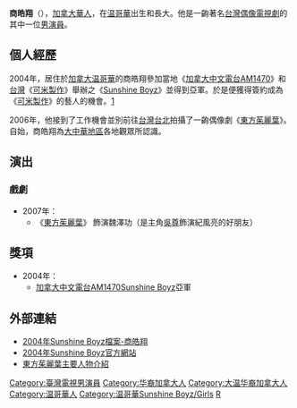 {{BLP unsourced|time=2021-08-05T00:50:16+00:00}}
{{藝人
| 姓名 = 商皓翔
| 類型 = 男藝人
| 圖片 = 
| 圖片簡介 = 
| 原名 = 
| 英文名 = Roger
| 綽號 = 
| 出生日期 = {{birth_year_and_age|1985}}
| 出生地點 = {{CAN}}[[温哥華|温哥華]]
| 國籍 = {{CAN}}
| 逝世 = 
| 配偶 =
| 音樂類型 =  
| 職業 = 
| 語言 = [[英語|英語]]、[[華語|華語]]
| 活躍年代 = 2004年-2006年
| 唱片公司 = 
| 經紀公司 = 
| 相關團體 = 
| 網站 = 
| imdb = 6216623
}}
'''商皓翔'''（{{bd|1985年||||S}}），[[加拿大華人|加拿大華人]]，在[[温哥華|温哥華]]出生和長大。他是一齣著名[[台灣|台灣]][[偶像|偶像]][[電視劇|電視劇]]的其中一位[[男演員|男演員]]。

==個人經歷==
2004年，居住於[[加拿大|加拿大]][[温哥華|温哥華]]的商皓翔參加當地《[[加拿大中文電台AM1470|加拿大中文電台AM1470]]》和[[台灣|台灣]]《[[可米製作|可米製作]]》舉辦之《[[Sunshine_Boyz|Sunshine Boyz]]》並得到亞軍。於是便獲得簽約成為《[[可米製作|可米製作]]》的藝人的機會。[http://www.cnr.cn/zhuanti1/2005lt/yhdw/200511/t20051117_504129029.html]{{Wayback|url=http://www.cnr.cn/zhuanti1/2005lt/yhdw/200511/t20051117_504129029.html |date=20120511215242 }}

2006年，他接到了工作機會並別前往[[台灣|台灣]][[台北|台北]]拍攝了一齣偶像劇《[[東方茱麗葉|東方茱麗葉]]》。自始，商皓翔為[[大中華地區|大中華地區]]各地觀眾所認識。

==演出==
===戲劇===
*2007年：
**《[[東方茱麗葉|東方茱麗葉]]》 飾演魏澤功（是主角[[吳尊|吳尊]]飾演紀風亮的好朋友）

==獎項==
*2004年：
**[[加拿大中文電台AM1470|加拿大中文電台AM1470]][[Sunshine_Boyz|Sunshine Boyz]]亞軍

==外部連結==
*[https://web.archive.org/web/20080419105339/http://www.funfun2.com/funfun/html/ent/show/200406/02_sunshine_boy/bio.asp  2004年Sunshine Boyz檔案-商皓翔]
*[https://web.archive.org/web/20090924033507/http://www.funfun2.com/funfun/html/ent/show/200406/02_sunshine_boy/index.asp  2004年Sunshine Boyz官方網站]
*[https://web.archive.org/web/20090815015704/http://www.gtv.com.tw/Program/S051420050820U/actor.htm  東方茱麗葉主要人物介紹]

{{DEFAULTSORT:Shang商}}
[[Category:臺灣電視男演員|Category:臺灣電視男演員]]
[[Category:华裔加拿大人|Category:华裔加拿大人]]
[[Category:大温华裔加拿大人|Category:大温华裔加拿大人]]
[[Category:温哥華人|Category:温哥華人]]
[[Category:温哥華Sunshine_Boyz/Girls|Category:温哥華Sunshine Boyz/Girls]]
[[Category:商姓|R]]